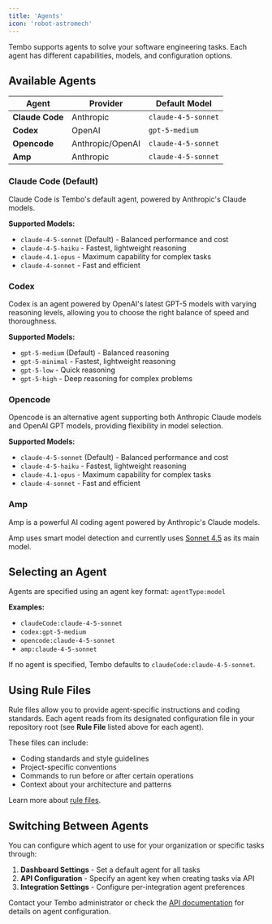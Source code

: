```yaml
---
title: 'Agents'
icon: 'robot-astromech'
---
```


Tembo supports agents to solve your software engineering tasks. Each agent has different capabilities, models, and configuration options.

## Available Agents

| Agent           | Provider         | Default Model       |
| --------------- | ---------------- | ------------------- |
| **Claude Code** | Anthropic        | `claude-4-5-sonnet` |
| **Codex**       | OpenAI           | `gpt-5-medium`      |
| **Opencode**    | Anthropic/OpenAI | `claude-4-5-sonnet` |
| **Amp**         | Anthropic        | `claude-4-5-sonnet` |

### Claude Code (Default)

Claude Code is Tembo's default agent, powered by Anthropic's Claude models.

**Supported Models:**

- `claude-4-5-sonnet` (Default) - Balanced performance and cost
- `claude-4-5-haiku` - Fastest, lightweight reasoning
- `claude-4.1-opus` - Maximum capability for complex tasks
- `claude-4-sonnet` - Fast and efficient

### Codex

Codex is an agent powered by OpenAI's latest GPT-5 models with varying reasoning levels, allowing you to choose the right balance of speed and thoroughness.

**Supported Models:**

- `gpt-5-medium` (Default) - Balanced reasoning
- `gpt-5-minimal` - Fastest, lightweight reasoning
- `gpt-5-low` - Quick reasoning
- `gpt-5-high` - Deep reasoning for complex problems

### Opencode

Opencode is an alternative agent supporting both Anthropic Claude models and OpenAI GPT models, providing flexibility in model selection.

**Supported Models:**

- `claude-4-5-sonnet` (Default) - Balanced performance and cost
- `claude-4-5-haiku` - Fastest, lightweight reasoning
- `claude-4.1-opus` - Maximum capability for complex tasks
- `claude-4-sonnet` - Fast and efficient

### Amp

Amp is a powerful AI coding agent powered by Anthropic's Claude models.

Amp uses smart model detection and currently uses [Sonnet 4.5](https://ampcode.com/news/claude-sonnet-4-5) as its main model.

## Selecting an Agent

Agents are specified using an agent key format: `agentType:model`

**Examples:**

- `claudeCode:claude-4-5-sonnet`
- `codex:gpt-5-medium`
- `opencode:claude-4-5-sonnet`
- `amp:claude-4-5-sonnet`

If no agent is specified, Tembo defaults to `claudeCode:claude-4-5-sonnet`.

## Using Rule Files

Rule files allow you to provide agent-specific instructions and coding standards. Each agent reads from its designated configuration file in your repository root (see **Rule File** listed above for each agent).

These files can include:

- Coding standards and style guidelines
- Project-specific conventions
- Commands to run before or after certain operations
- Context about your architecture and patterns

Learn more about [rule files](/features/rule-files).

## Switching Between Agents

You can configure which agent to use for your organization or specific tasks through:

1. **Dashboard Settings** - Set a default agent for all tasks
2. **API Configuration** - Specify an agent key when creating tasks via API
3. **Integration Settings** - Configure per-integration agent preferences

Contact your Tembo administrator or check the [API documentation](/api-reference) for details on agent configuration.
